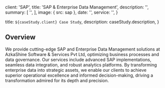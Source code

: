 
  client: 'SAP',
  title: 'SAP & Enterprise Data Management',
  description:
    '',
  summary: [
    '',
  ],
  image: { src: sap },
  date: '',
  service: '',
}

  title: `${caseStudy.client} Case Study`,
  description: caseStudy.description,
}

## Overview

We provide cutting-edge SAP and Enterprise Data Management solutions at AzkaShine Software & Services Pvt Ltd, optimizing business processes and data governance. Our services include advanced SAP implementations, seamless data integration, and robust analytics platforms. By transforming enterprise data into strategic assets, we enable our clients to achieve superior operational excellence and informed decision-making, driving a transformation admired for its depth and precision.

<StatList>
  <StatListItem label="SAP Customization" />
  <StatListItem label="Business Intelligence (BI)" />
  <StatListItem label="Data Integration & ETL" />
  <StatListItem label="SAP S/4HANA Migration" />
  <StatListItem label="Data Warehousing" />
  <StatListItem label="Data Security" />
  <StatListItem label="Master Data Management (MDM)" />
  <StatListItem label="Analytics & Reporting" />
  <StatListItem label="Enterprise Resource Planning (ERP)" />
  <StatListItem label="Process Automation" />
</StatList>